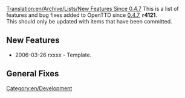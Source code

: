 [[Translation:en/Archive/Lists/New Features Since 0.4.7]]
[[Category:en/Development]]
{{en/Current}}
This is a list of features and bug fixes added to OpenTTD since [[en/Archive/OpenTTD/OpenTTD 0.4.7|0.4.7]], '''r4121'''.
<br>This should only be updated with items that have been committed.

==New Features==

* 2006-03-26 rxxxx - Template.

==General Fixes==